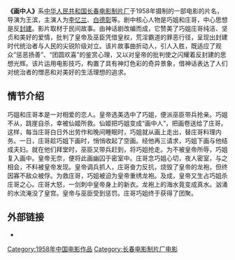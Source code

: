 {{expand|time=2010-10-24T05:30:00+00:00}}
{{unreferenced|time=2010-10-24T05:30:00+00:00}}
'''《画中人》'''系[[中华人民共和国|中华人民共和国]][[长春电影制片厂|长春电影制片厂]]于1958年摄制的一部电影的片名，导演为王滨，主演人为[[李忆兰|李忆兰]]、[[白德彰|白德彰]]等。剧中核心人物是巧姐和庄哥，中心思想是反[[封建|封建]]。影片取材于民间故事。由神话剧改编而成，它赞美了巧姐庄哥纯洁、坚贞和美好的爱情，批判了皇帝及巫臣凭借皇权，荒淫霸道的罪恶行径，呈现出封建时代统治者与人民的尖锐阶级对立。该片故事曲折动人，引人入胜，既适应了观众”惩恶扬善”、“团圆欢喜”的鉴赏心理，又以对皇帝的批判使之闪耀着反封建的思想光辉。该片运用电影技巧，构置了具有神灯色彩的奇异景象，借神话表达了人们对统治者的憎恶和对美好的生活理想的追求。

== 情节介绍 ==
巧姐和庄哥本是一对相爱的恋人。皇帝选美选中了巧姐，便派巫臣带兵抢亲。巧姐不从，跳崖自杀，幸被仙姬所救。仙姬把巧姐变成“画中人”，把画卷送给了庄哥。这样，每当庄哥白日外出劳作和晚间睡眠时，巧姐就从画上走出，替庄哥料理内务。一日，庄哥趁巧姐下画时，悄悄收起了空画。经他再三请求，巧姐下画与他结成夫妇。就在他们拜堂时，巫臣又带兵赶到，将巧姐抢走。为不被皇帝所辱，巧姐复入画中。皇帝无奈，便将此画幽囚于密室中。庄哥念巧姐心切，夜人密室，与之相会，不料被皇帝发现。皇帝调兵抓人，庄哥奋力反抗，烧毁了皇帝的龙袍，但终因寡不敌众被俘。为救庄哥，巧姐被迫为皇帝重绣龙袍。及成，皇帝又生占巧姐杀庄哥之心。庄哥大怒，一剑刺中皇帝身上的新衣。龙袍上的海水竟变成真水。汹涌的水流淹没了皇宫。皇帝与巫臣受到惩罚。庄哥巧姐终于获得了团聚。

== 外部链接 ==

*{{douban}}

[[Category:1958年中国电影作品|Category:1958年中国电影作品]]
[[Category:长春电影制片厂电影|Category:长春电影制片厂电影]]